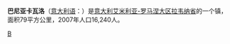 {{unreferenced|time=2019-07-15T06:11:49+00:00}}
{{Infobox Italian comune
| name        = {{Nowrap|巴尼亚卡瓦洛}}
| native_name = Bagnacavallo
| official_name       = Comune di Bagnacavallo
| image_skyline       = 
| imagesize           = 
| image_alt           = 
| image_caption       = 
| image_shield        = 
| shield_alt          = 
| image_map           = 
| map_alt             = 
| map_caption         = 
| pushpin_label_position = 
| pushpin_map_alt     = 
| latd  = 44 |latm  = 25 |lats  =  |latNS  = N
| longd = 11 |longm = 59 |longs =   |longEW = E 
| coordinates_type    = region:IT_type:city(16240)
| coordinates_display = title
| coordinates_footnotes = 
| region              = [[艾米利亚-罗马涅大区|艾米利亚-罗马涅大区]]
| province            = [[拉韦纳省|拉韦纳省]] (RA)
| mayor_party         = 
| mayor               = 
| area_footnotes      = 
| area_total_km2      = 79
| population_footnotes = 
| population_total    = 16459
| population_as_of    = 2008年4月30日
| pop_density_footnotes = 
| elevation_footnotes = 
| elevation_m         = 12
| twin1               = 
| twin1_country       = 
| saint               = 
| day                 = 
| postal_code         = 48012
| area_code           = 0545
| website             = {{official website|http://www.comune.bagnacavallo.ra.it/}}
| footnotes           = 
}}
'''巴尼亚卡瓦洛'''（[[意大利语|意大利语]]：'''{{lang|it|Bagnacavallo}}'''）是[[意大利|意大利]][[艾米利亚-罗马涅大区|艾米利亚-罗马涅大区]][[拉韦纳省|拉韦纳省]]的一个镇，面积79平方公里，2007年人口16,240人。

{{拉韋納省市鎮}}

[[Category:拉韦纳省市镇|B]]

{{Italy-geo-stub}}